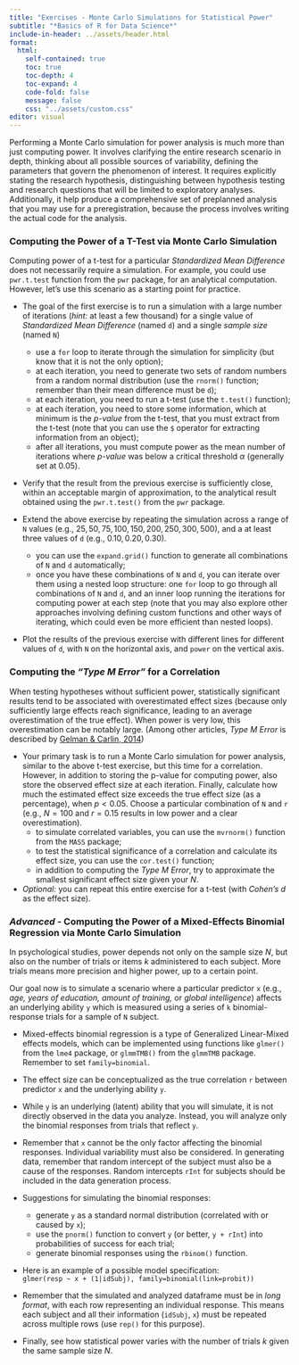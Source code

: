 ```yaml
---
title: "Exercises - Monte Carlo Simulations for Statistical Power"
subtitle: "*Basics of R for Data Science*"
include-in-header: ../assets/header.html
format: 
  html:
    self-contained: true
    toc: true   
    toc-depth: 4  
    toc-expand: 4
    code-fold: false 
    message: false
    css: "../assets/custom.css"
editor: visual
---
```


Performing a Monte Carlo simulation for power analysis is much more than just computing power. It involves clarifying the entire research scenario in depth, thinking about all possible sources of variability, defining the parameters that govern the phenomenon of interest. It requires explicitly stating the research hypothesis, distinguishing between hypothesis testing and research questions that will be limited to exploratory analyses. Additionally, it help produce a comprehensive set of preplanned analysis that you may use for a preregistration, because the process involves writing the actual code for the analysis.

### Computing the Power of a T-Test via Monte Carlo Simulation

Computing power of a t-test for a particular *Standardized Mean Difference* does not necessarily require a simulation. For example, you could use `pwr.t.test` function from the `pwr` package, for an analytical computation. However, let's use this scenario as a starting point for practice.

-   The goal of the first exercise is to run a simulation with a large number of iterations (*hint:* at least a few thousand) for a single value of *Standardized Mean Difference* (named `d`) and a single *sample size* (named `N`)

    -   use a `for` loop to iterate through the simulation for simplicity (but know that it is not the only option);
    -   at each iteration, you need to generate two sets of random numbers from a random normal distribution (use the `rnorm()` function; remember than their mean difference must be `d`);
    -   at each iteration, you need to run a t-test (use the `t.test()` function);
    -   at each iteration, you need to store some information, which at minimum is the *p-value* from the t-test, that you must extract from the t-test (note that you can use the `$` operator for extracting information from an object);
    -   after all iterations, you must compute power as the mean number of iterations where *p-value* was below a critical threshold $\alpha$ (generally set at $0.05$).

-   Verify that the result from the previous exercise is sufficiently close, within an acceptable margin of approximation, to the analytical result obtained using the `pwr.t.test()` from the `pwr` package.

-   Extend the above exercise by repeating the simulation across a range of `N` values (e.g., $25, 50, 75, 100, 150, 200, 250, 300, 500$), and a at least three values of `d` (e.g., $0.10, 0.20, 0.30$).

    -   you can use the `expand.grid()` function to generate all combinations of `N` and `d` automatically;
    -   once you have these combinations of `N` and `d`, you can iterate over them using a nested loop structure: one `for` loop to go through all combinations of `N` and `d`, and an inner loop running the iterations for computing power at each step (note that you may also explore other approaches involving defining custom functions and other ways of iterating, which could even be more efficient than nested loops).

-   Plot the results of the previous exercise with different lines for different values of `d`, with `N` on the horizontal axis, and `power` on the vertical axis.

### Computing the *"Type M Error"* for a Correlation

When testing hypotheses without sufficient power, statistically significant results tend to be associated with overestimated effect sizes (because only sufficiently large effects reach significance, leading to an average overestimation of the true effect). When power is very low, this overestimation can be notably large. (Among other articles, *Type M Error* is described by <a href="https://journals.sagepub.com/doi/full/10.1177/1745691614551642" target="_blank">Gelman & Carlin, 2014</a>)

-   Your primary task is to run a Monte Carlo simulation for power analysis, similar to the above t-test exercise, but this time for a correlation. However, in addition to storing the p-value for computing power, also store the observed effect size at each iteration. Finally, calculate how much the estimated effect size exceeds the true effect size (as a percentage), when $p < 0.05$. Choose a particular combination of `N` and `r` (e.g., $N = 100$ and $r = 0.15$ results in low power and a clear overestimation).
    -   to simulate correlated variables, you can use the `mvrnorm()` function from the `MASS` package;
    -   to test the statistical significance of a correlation and calculate its effect size, you can use the `cor.test()` function;
    -   in addition to computing the *Type M Error*, try to approximate the smallest significant effect size given your $N$.

-   *Optional:* you can repeat this entire exercise for a t-test (with *Cohen's d* as the effect size).


### *Advanced* - Computing the Power of a Mixed-Effects Binomial Regression via Monte Carlo Simulation

In psychological studies, power depends not only on the sample size $N$, but also on the number of trials or items $k$ administered to each subject. More trials means more precision and higher power, up to a certain point.

Our goal now is to simulate a scenario where a particular predictor `x` (e.g., *age, years of education, amount of training,* or *global intelligence*) affects an underlying ability `y` which is measured using a series of `k` binomial-response trials for a sample of `N` subject. 

- Mixed-effects binomial regression is a type of Generalized Linear-Mixed effects models, which can be implemented using functions like `glmer()` from the `lme4` package, or `glmmTMB()` from the `glmmTMB` package. Remember to set `family=binomial`.

- The effect size can be conceptualized as the true correlation `r` between predictor `x` and the underlying ability `y`.

- While `y` is an underlying (latent) ability that you will simulate, it is not directly observed in the data you analyze. Instead, you will analyze only the binomial responses from trials that reflect `y`. 

- Remember that `x` cannot be the only factor affecting the binomial responses. Individual variability must also be considered. In generating data, remember that random intercept of the subject must also be a cause of the responses. Random intercepts `rInt` for subjects should be included in the data generation process.

- Suggestions for simulating the binomial responses: 
   - generate `y` as a standard normal distribution (correlated with or caused by `x`);
   - use the `pnorm()` function to convert `y` (or better, `y + rInt`) into probabilities of success for each trial;
   - generate binomial responses using the `rbinom()` function.

- Here is an example of a possible model specification: <br/> `glmer(resp ~ x + (1|idSubj), family=binomial(link=probit))`

- Remember that the simulated and analyzed dataframe must be in *long format*, with each row representing an individual response. This means each subject and all their information (`idSubj`, `x`) must be repeated across multiple rows (use `rep()` for this purpose).

- Finally, see how statistical power varies with the number of trials $k$ given the same sample size $N$.
